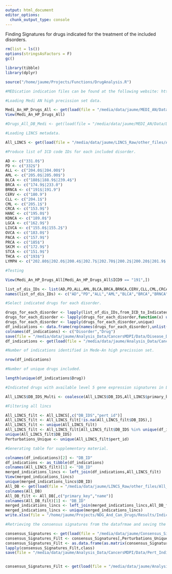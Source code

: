 ```yaml
---
output: html_document
editor_options: 
  chunk_output_type: console
---
```


Finding Signatures for drugs indicated for the treatment of the included disorders.

```r
rm(list = ls())
options(stringsAsFactors = F)
gc()
```

```r
library(tibble)
library(dplyr)
```

```r
source("/home/jaume/Projects/Functions/DrugAnalysis.R")
```

```r
#MEDication indication files can be found at the following website: https://www.vumc.org/cpm/cpm-blog/medi-ensemble-medication-indication-resource-0

#Loading Medi AN high precission set data.

Medi_An_HP_Drugs_All <- get(load(file = "/media/data/jaume/MEDI_AN/Data/Maid_An_HP_Drugs_All.Rda"))
View(Medi_An_HP_Drugs_All)

#Drugs_All_DB_Medi <- get(load(file = "/media/data/jaume/MEDI_AN/Data/Drugs_All_BD_Medi.Rda"))

#Loading LINCS metadata.

All_LINCS <- get(load(file = "/media/data/jaume/LINCS_Raw/other_files/All_LINCS_with_DB.Rda"))

#Produce list of ICD code IDs for each included disorder.

AD <- c("331.0$")
PD <- c("332$")
ALL <- c("204.0$|204.00$")
AML <- c("205.0$|205.00$")
BLCA <- c("188$|188.9$|239.4$")
BRCA <- c("174.9$|233.0")
BRNCA <- c("191$|191.9")
CERV <- c("180.9")
CLL <- c("204.1$")
CML <- c("205.1$")
CRCA <- c("153.9$")
HANC <- c("195.0$")
KDNCA <- c("189.0$")
LGCA <- c("162.9$")
LIVCA <- c("155.0$|155.2$")
OVCA <- c("183.0$")
PACA <- c("157.9$")
PRCA <- c("185$")
SKCM <- c("172.9$")
STCA <- c("151.9$")
THCA <- c("193$")
LYMPH <- c("202.80$|202.0$|200.4$|202.7$|202.70$|200.2$|200.20$|201.9$|201.90$|201$")

#Testing

View(Medi_An_HP_Drugs_All[Medi_An_HP_Drugs_All$ICD9 == "191",])

list_of_dis_IDs <- list(AD,PD,ALL,AML,BLCA,BRCA,BRNCA,CERV,CLL,CML,CRCA,HANC,KDNCA,LGCA,LIVCA,OVCA,PACA,PRCA,SKCM,STCA,THCA,LYMPH)
names(list_of_dis_IDs) <- c("AD","PD","ALL","AML","BLCA","BRCA","BRNCA","CERV","CLL","CML","CRCA","HANC","KDNCA","LGCA","LIVCA","OVCA","PACA","PRCA","SKCM","STCA","THCA","LYMPH")

#Select indicated drugs for each disorder.

drugs_for_each_disorder <- lapply(list_of_dis_IDs,from_ICD_to_Indicated_DB,Maid_An_HP_Drugs_All)
drugs_for_each_disorder <- lapply(drugs_for_each_disorder,function(x) unique(as.character(unlist(x))))
drugs_for_each_disorder <- lapply(drugs_for_each_disorder,unique)
df_indications <- data.frame(rep(names(drugs_for_each_disorder),unlist(lapply(drugs_for_each_disorder,length))),unname(unlist(drugs_for_each_disorder)))
colnames(df_indications) <- c("Disorder","Drug")
save(file = "/media/data/jaume/Analysis_Data/CancersMDPI/Data/Disease_Drug_Indications.Rda",df_indications)
df_indications <- get(load(file = "/media/data/jaume/Analysis_Data/CancersMDPI/Data/Disease_Drug_Indications.Rda"))

#Number of indications identified in Mede-An high precission set.

nrow(df_indications)

#Number of unique drugs included.

length(unique(df_indications$Drug))

#Indicated drugs with available level 5 gene expression signatures in LINCS L1000. This includes the  small compound ID to DB mapping. (https://maayanlab.cloud/L1000FWD/download_page) was obtained using the drug metadata file provided in the previous website and the drugbank lincs small molecule id mapping though the uniquem API.

All_LINCS$DB_IDS_Multi <- coalesce(All_LINCS$DB_IDS,All_LINCS$primary_key)

#Filtering all lincs

All_LINCS_filt <- All_LINCS[,c("DB_IDS","pert_id")]
All_LINCS_filt <- All_LINCS_filt[!is.na(All_LINCS_filt$DB_IDS),]
All_LINCS_filt <- unique(All_LINCS_filt)
All_LINCS_filt <- All_LINCS_filt[All_LINCS_filt$DB_IDS %in% unique(df_indications$Drug),]
unique(All_LINCS_filt$DB_IDS)
Perturbations_Unique <- unique(All_LINCS_filt$pert_id)

#Generating table for supplementary material.

colnames(df_indications)[2] <- "DB_ID"
df_indications <- as_tibble(df_indications)
colnames(All_LINCS_filt)[1] <- "DB_ID"
merged_indications_lincs <- left_join(df_indications,All_LINCS_filt)
View(merged_indications_lincs)
unique(merged_indications_lincs$DB_ID)
All_DB <- get(load(file = "/media/data/jaume/LINCS_Raw/other_files/All_DB_with_LINCS.Rda"))
colnames(All_DB)
All_DB_filt <- All_DB[,c("primary_key","name")]
colnames(All_DB_filt)[1] <- "DB_ID"
merged_indications_lincs <- left_join(merged_indications_lincs,All_DB_filt)
merged_indications_lincs <- unique(merged_indications_lincs)
write.xlsx(file = "/home/jaume/Projects/NDG_And_Can_Drugs/Results/Indicated_Drugs.xlsx",merged_indications_lincs)

#Retrieving the consensus signatures from the datafrmae and seving the data slice.

consensus_Signatures <- get(load(file = "/media/data/jaume/Consensus_Signatures/Data/Consensus_Signatures.Rda"))
consensus_Signatures_Filt <- consensus_Signatures[,Perturbations_Unique]
consensus_Signatures_Filt <- as.data.frame(as.matrix(consensus_Signatures_Filt))
lapply(consensus_Signatures_Filt,class)
save(file = "/media/data/jaume/Analysis_Data/CancersMDPI/Data/Pert_Indications.Rda",consensus_Signatures_Filt)


consensus_Signatures_Filt <- get(load(file = "/media/data/jaume/Analysis_Data/CancersMDPI/Data/Pert_Indications.Rda"))
```